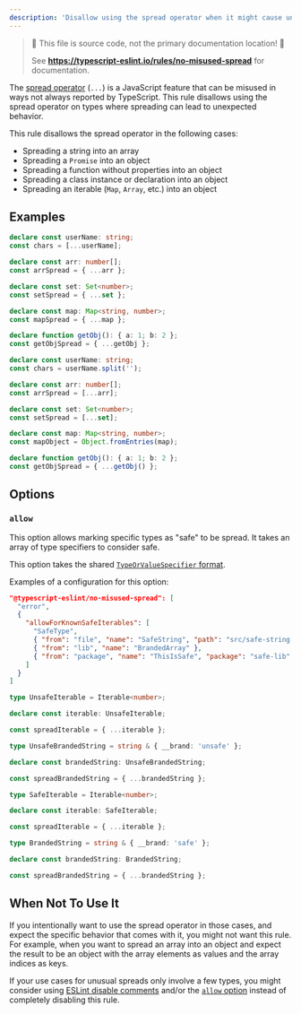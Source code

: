 ```yaml
---
description: 'Disallow using the spread operator when it might cause unexpected behavior.'
---
```



> 🛑 This file is source code, not the primary documentation location! 🛑
>
> See **https://typescript-eslint.io/rules/no-misused-spread** for documentation.

The [spread operator](https://developer.mozilla.org/en-US/docs/Web/JavaScript/Reference/Operators/Spread_syntax) (`...`) is a JavaScript
feature that can be misused in ways not always reported by TypeScript. This rule disallows using the spread operator on types where
spreading can lead to unexpected behavior.

This rule disallows the spread operator in the following cases:

- Spreading a string into an array
- Spreading a `Promise` into an object
- Spreading a function without properties into an object
- Spreading a class instance or declaration into an object
- Spreading an iterable (`Map`, `Array`, etc.) into an object

## Examples

<Tabs>
<TabItem value="❌ Incorrect">

```ts
declare const userName: string;
const chars = [...userName];

declare const arr: number[];
const arrSpread = { ...arr };

declare const set: Set<number>;
const setSpread = { ...set };

declare const map: Map<string, number>;
const mapSpread = { ...map };

declare function getObj(): { a: 1; b: 2 };
const getObjSpread = { ...getObj };
```

</TabItem>
<TabItem value="✅ Correct">

```ts
declare const userName: string;
const chars = userName.split('');

declare const arr: number[];
const arrSpread = [...arr];

declare const set: Set<number>;
const setSpread = [...set];

declare const map: Map<string, number>;
const mapObject = Object.fromEntries(map);

declare function getObj(): { a: 1; b: 2 };
const getObjSpread = { ...getObj() };
```

</TabItem>
</Tabs>

## Options

### `allow`

This option allows marking specific types as "safe" to be spread. It takes an
array of type specifiers to consider safe.

This option takes the shared [`TypeOrValueSpecifier` format](/packages/type-utils/type-or-value-specifier).

Examples of a configuration for this option:

```json
"@typescript-eslint/no-misused-spread": [
  "error",
  {
    "allowForKnownSafeIterables": [
      "SafeType",
      { "from": "file", "name": "SafeString", "path": "src/safe-string.ts" },
      { "from": "lib", "name": "BrandedArray" },
      { "from": "package", "name": "ThisIsSafe", "package": "safe-lib" }
    ]
  }
]
```

<Tabs>
<TabItem value="❌ Incorrect">

```ts
type UnsafeIterable = Iterable<number>;

declare const iterable: UnsafeIterable;

const spreadIterable = { ...iterable };

type UnsafeBrandedString = string & { __brand: 'unsafe' };

declare const brandedString: UnsafeBrandedString;

const spreadBrandedString = { ...brandedString };
```

</TabItem>
<TabItem value="✅ Correct">

```ts option='{"allow":["SafeIterable", "BrandedString"]}'
type SafeIterable = Iterable<number>;

declare const iterable: SafeIterable;

const spreadIterable = { ...iterable };

type BrandedString = string & { __brand: 'safe' };

declare const brandedString: BrandedString;

const spreadBrandedString = { ...brandedString };
```

</TabItem>
</Tabs>

## When Not To Use It

If you intentionally want to use the spread operator in those cases, and expect
the specific behavior that comes with it, you might not want this rule.
For example, when you want to spread an array into an object and expect the
result to be an object with the array elements as values and the array indices
as keys.

If your use cases for unusual spreads only involve a few types, you might consider using
[ESLint disable comments](https://eslint.org/docs/latest/use/configure/rules#using-configuration-comments-1)
and/or the [`allow` option](#allow) instead of completely disabling this rule.
